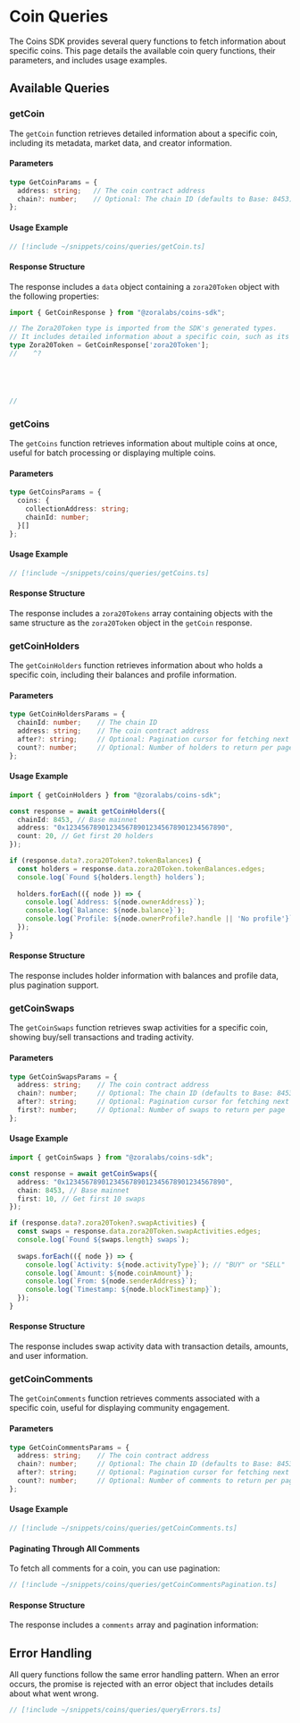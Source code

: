 # Coin Queries

The Coins SDK provides several query functions to fetch information about specific coins. This page details the available coin query functions, their parameters, and includes usage examples.

## Available Queries

### getCoin

The `getCoin` function retrieves detailed information about a specific coin, including its metadata, market data, and creator information.

#### Parameters

```ts twoslash
type GetCoinParams = {
  address: string;   // The coin contract address
  chain?: number;    // Optional: The chain ID (defaults to Base: 8453)
};
```

#### Usage Example

```ts twoslash
// [!include ~/snippets/coins/queries/getCoin.ts]
```

#### Response Structure

The response includes a `data` object containing a `zora20Token` object with the following properties:

```ts twoslash
import { GetCoinResponse } from "@zoralabs/coins-sdk";

// The Zora20Token type is imported from the SDK's generated types.
// It includes detailed information about a specific coin, such as its metadata, market data, and creator information.
type Zora20Token = GetCoinResponse['zora20Token'];
//    ^?





//

```

### getCoins

The `getCoins` function retrieves information about multiple coins at once, useful for batch processing or displaying multiple coins.

#### Parameters

```ts twoslash
type GetCoinsParams = {
  coins: {
    collectionAddress: string;
    chainId: number;
  }[]
};
```

#### Usage Example

```ts twoslash
// [!include ~/snippets/coins/queries/getCoins.ts]
```

#### Response Structure

The response includes a `zora20Tokens` array containing objects with the same structure as the `zora20Token` object in the `getCoin` response.

### getCoinHolders

The `getCoinHolders` function retrieves information about who holds a specific coin, including their balances and profile information.

#### Parameters

```ts twoslash
type GetCoinHoldersParams = {
  chainId: number;    // The chain ID
  address: string;    // The coin contract address
  after?: string;     // Optional: Pagination cursor for fetching next page
  count?: number;     // Optional: Number of holders to return per page
};
```

#### Usage Example

```ts twoslash
import { getCoinHolders } from "@zoralabs/coins-sdk";

const response = await getCoinHolders({
  chainId: 8453, // Base mainnet
  address: "0x1234567890123456789012345678901234567890",
  count: 20, // Get first 20 holders
});

if (response.data?.zora20Token?.tokenBalances) {
  const holders = response.data.zora20Token.tokenBalances.edges;
  console.log(`Found ${holders.length} holders`);
  
  holders.forEach(({ node }) => {
    console.log(`Address: ${node.ownerAddress}`);
    console.log(`Balance: ${node.balance}`);
    console.log(`Profile: ${node.ownerProfile?.handle || 'No profile'}`);
  });
}
```

#### Response Structure

The response includes holder information with balances and profile data, plus pagination support.

### getCoinSwaps

The `getCoinSwaps` function retrieves swap activities for a specific coin, showing buy/sell transactions and trading activity.

#### Parameters

```ts twoslash
type GetCoinSwapsParams = {
  address: string;    // The coin contract address
  chain?: number;     // Optional: The chain ID (defaults to Base: 8453)
  after?: string;     // Optional: Pagination cursor for fetching next page
  first?: number;     // Optional: Number of swaps to return per page
};
```

#### Usage Example

```ts twoslash
import { getCoinSwaps } from "@zoralabs/coins-sdk";

const response = await getCoinSwaps({
  address: "0x1234567890123456789012345678901234567890",
  chain: 8453, // Base mainnet
  first: 10, // Get first 10 swaps
});

if (response.data?.zora20Token?.swapActivities) {
  const swaps = response.data.zora20Token.swapActivities.edges;
  console.log(`Found ${swaps.length} swaps`);
  
  swaps.forEach(({ node }) => {
    console.log(`Activity: ${node.activityType}`); // "BUY" or "SELL"
    console.log(`Amount: ${node.coinAmount}`);
    console.log(`From: ${node.senderAddress}`);
    console.log(`Timestamp: ${node.blockTimestamp}`);
  });
}
```

#### Response Structure

The response includes swap activity data with transaction details, amounts, and user information.

### getCoinComments

The `getCoinComments` function retrieves comments associated with a specific coin, useful for displaying community engagement.

#### Parameters

```ts twoslash
type GetCoinCommentsParams = {
  address: string;    // The coin contract address
  chain?: number;     // Optional: The chain ID (defaults to Base: 8453)
  after?: string;     // Optional: Pagination cursor for fetching next page
  count?: number;     // Optional: Number of comments to return per page
};
```

#### Usage Example

```ts twoslash
// [!include ~/snippets/coins/queries/getCoinComments.ts]
```

#### Paginating Through All Comments

To fetch all comments for a coin, you can use pagination:

```ts twoslash
// [!include ~/snippets/coins/queries/getCoinCommentsPagination.ts]
```

#### Response Structure

The response includes a `comments` array and pagination information:


## Error Handling

All query functions follow the same error handling pattern. When an error occurs, the promise is rejected with an error object that includes details about what went wrong.

```ts twoslash
// [!include ~/snippets/coins/queries/queryErrors.ts]
```
